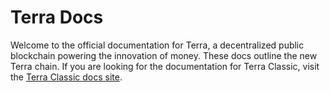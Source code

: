 # Terra Docs

Welcome to the official documentation for Terra, a decentralized public blockchain powering the innovation of money. These docs outline the new Terra chain. If you are looking for the documentation for Terra Classic, visit the [Terra Classic docs site](https://classic-docs.terra.money/). 

